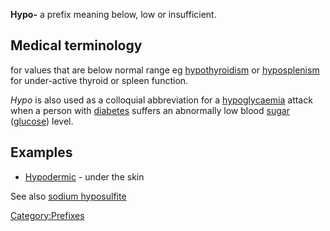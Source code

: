 '''Hypo-''' a prefix meaning below, low or insufficient. 

== Medical terminology == for values that are below normal range eg [[hypothyroidism]] or [[hyposplenism]] for under-active thyroid  or spleen function.

''Hypo'' is also used as a colloquial abbreviation for a [[hypoglycaemia]] attack when a person with [[diabetes]] suffers an abnormally low blood [[sugar]] ([[glucose]]) level.

== Examples ==
*[[Hypodermic]] - under the skin

See also [[sodium hyposulfite]]

[[Category:Prefixes]]